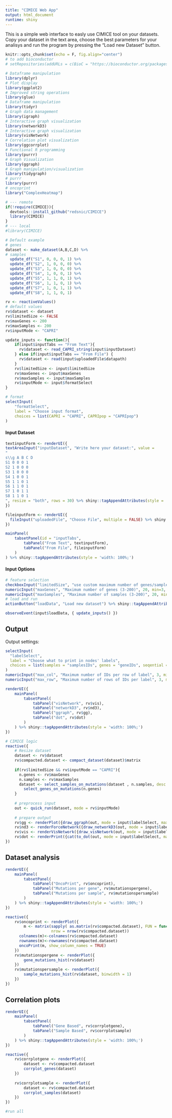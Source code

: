 ```yaml
---
title: "CIMICE Web App"
output: html_document
runtime: shiny
---
```


This is a simple web interface to easly use CIMICE tool on your datasets. Copy your dataset in the text area, choose the best parameters for 
your analisys and run the program by pressing the "Load new Dataset" button.

```r
knitr::opts_chunk$set(echo = F, fig.align="center")
# to add bioconductor
# setRepositories(addURLs = c(BioC = "https://bioconductor.org/packages/3.13/bioc"))
```

```r
# Dataframe manipulation
library(dplyr) 
# Plot display
library(ggplot2)
# Improved string operations
library(glue)
# Dataframe manipulation
library(tidyr)
# Graph data management
library(igraph)
# Interactive graph visualization
library(networkD3)
# Interactive graph visualization
library(visNetwork)
# Correlation plot visualization
library(ggcorrplot)
# Functional R programming
library(purrr)
# Graph Visualization
library(ggraph)
# Graph manipulation/visualization
library(tidygraph)
# purrr
library(purrr)
# oncoprint
library("ComplexHeatmap")
```

```r
# --- remote
if(!require(CIMICE)){
  devtools::install_github("redsnic/CIMICE")
  library(CIMICE)
}
# --- local
#library(CIMICE)
```

```r
# Default example
# genes
dataset <- make_dataset(A,B,C,D) %>%
# samples
  update_df("S1", 0, 0, 0, 1) %>%
  update_df("S2", 1, 0, 0, 0) %>%
  update_df("S3", 1, 0, 0, 0) %>%
  update_df("S4", 1, 0, 0, 1) %>%
  update_df("S5", 1, 1, 0, 1) %>%
  update_df("S6", 1, 1, 0, 1) %>%
  update_df("S7", 1, 0, 1, 1) %>%
  update_df("S8", 1, 1, 0, 1) 

rv <- reactiveValues()
# default values
rv$dataset <- dataset
rv$limitedSize <- FALSE
rv$maxGenes <- 200
rv$maxSamples <- 200
rv$inputMode <- "CAPRI"

update_inputs <- function(){
    if(input$inputTabs == "From Text"){
      rv$dataset <- read_CAPRI_string(input$inputDataset)
    } else if(input$inputTabs == "From File") {
      rv$dataset <- read(input$uploadedFile$datapath)
    }
    rv$limitedSize <- input$limitedSize
    rv$maxGenes <- input$maxGenes
    rv$maxSamples <- input$maxSamples
    rv$inputMode <- input$formatSelect
}


```

```r
# format
selectInput(
    "formatSelect",
    label = "Choose input format",
    choices = list(CAPRI = "CAPRI", CAPRIpop = "CAPRIpop")
)
```

#### Input Dataset

```r
textinputForm <- renderUI({
textAreaInput("inputDataset", "Write here your dataset:", value = 
"
s\\g A B C D
S1 0 0 0 1
S2 1 0 0 0
S3 1 0 0 0
S4 1 0 0 1
S5 1 1 0 1
S6 1 1 0 1
S7 1 0 1 1
S8 1 1 0 1
", resize = "both", rows = 30) %>% shiny::tagAppendAttributes(style = 'width: 100%;')
})
```

```r
fileinputForm <- renderUI({
  fileInput("uploadedFile", "Choose File", multiple = FALSE) %>% shiny::tagAppendAttributes(style = 'width: 100%;')
})
```

```r
mainPanel(
    tabsetPanel(id = "inputTabs",
        tabPanel("From Text", textinputForm),
        tabPanel("From File", fileinputForm)
    )
) %>% shiny::tagAppendAttributes(style = 'width: 100%;')
```

#### Input Options

```r
# feature selection 
checkboxInput("limitedSize", "use custom maximum number of genes/samples (default, unlimited)", value = FALSE) %>% shiny::tagAppendAttributes(style = 'width: 100%;')
numericInput("maxGenes", "Maximum number of genes (3-200)", 20, min=3, max=200) %>% shiny::tagAppendAttributes(style = 'width: 100%;')
numericInput("maxSamples", "Maximum number of samples (3-200)", 20, min=3, max=200) %>% shiny::tagAppendAttributes(style = 'width: 100%;')
# load and run
actionButton("loadData", "Load new dataset") %>% shiny::tagAppendAttributes(style = 'width: 100%;')

observeEvent(input$loadData, { update_inputs() })
```

## Output

Output settings:

```r
selectInput(
  "labelSelect",
  label = "Choose what to print in nodes' labels",
  choices = list(samples = "samplesIDs", genes = "geneIDs", seqential = "sequentialIDs")
)
numericInput("max_col", "Maximum number of IDs per row of label", 3, min=1, max=200) %>% shiny::tagAppendAttributes(style = 'width: 100%;')
numericInput("max_row", "Maximum number of rows of IDs per label", 3, min=1, max=200) %>% shiny::tagAppendAttributes(style = 'width: 100%;')
```


```r
renderUI({
    mainPanel(
        tabsetPanel(
            tabPanel("visNetwork", rv$vis),
            tabPanel("networkD3", rv$nd3),
            tabPanel("ggraph", rv$gg),
            tabPanel("dot", rv$dot)
        )
    ) %>% shiny::tagAppendAttributes(style = 'width: 100%;')
})
```

```r
# CIMICE logic
reactive({
    # Resize dataset
    dataset <- rv$dataset
    rv$compacted.dataset <- compact_dataset(dataset)$matrix
    
    if(rv$limitedSize && rv$inputMode == "CAPRI"){
      n.genes <- rv$maxGenes
      n.samples <- rv$maxSamples
      dataset <- select_samples_on_mutations(dataset , n.samples, desc = F) %>%
        select_genes_on_mutations(n.genes)
    }
  
    # preprocess input
    out <- quick_run(dataset, mode = rv$inputMode)
    
    # prepare output
    rv$gg <- renderPlot({draw_ggraph(out, mode = input$labelSelect, max_col = input$max_col, max_row = input$max_row)})
    rv$nd3 <- renderForceNetwork({draw_networkD3(out, mode = input$labelSelect, max_col = input$max_col, max_row = input$max_row)})
    rv$vis <- renderVisNetwork({draw_visNetwork(out, mode = input$labelSelect, max_col = input$max_col, max_row = input$max_row)})
    rv$dot <- renderPrint({cat(to_dot(out, mode = input$labelSelect, max_col = input$max_col, max_row = input$max_row))})
}) 
```

## Dataset analysis

```r
renderUI({
    mainPanel(
        tabsetPanel(
            tabPanel("OncoPrint", rv$oncoprint),
            tabPanel("Mutations per gene", rv$mutationspergene),
            tabPanel("Mutations per sample", rv$mutationspersample)
        )
    ) %>% shiny::tagAppendAttributes(style = 'width: 100%;')
})
```


```r
reactive({
    rv$oncoprint <- renderPlot({
        m <- matrix(sapply( as.matrix(rv$compacted.dataset), FUN = function (x) if(x==0) " " else "MUT"), 
                    nrow = nrow(rv$compacted.dataset))
      colnames(m)<-colnames(rv$compacted.dataset)
      rownames(m)<-rownames(rv$compacted.dataset)
      oncoPrint(m, show_column_names = TRUE)
    })
    rv$mutationspergene <- renderPlot({
        gene_mutations_hist(rv$dataset)
    })  
    rv$mutationspersample <- renderPlot({
        sample_mutations_hist(rv$dataset, binwidth = 1)
    })  
})
```

## Correlation plots

```r
renderUI({
    mainPanel(
        tabsetPanel(
            tabPanel("Gene Based", rv$corrplotgene),
            tabPanel("Sample Based", rv$corrplotsample)
        )
    ) %>% shiny::tagAppendAttributes(style = 'width: 100%;')
})
```

```r
reactive({
    rv$corrplotgene <- renderPlot({
        dataset <- rv$compacted.dataset
        corrplot_genes(dataset)
    })
    
    rv$corrplotsample <- renderPlot({
        dataset <- rv$compacted.dataset
        corrplot_samples(dataset)
    })
})
```

```r
#run all
```



